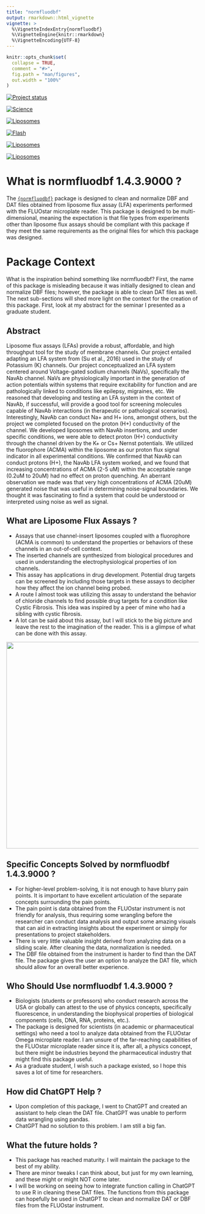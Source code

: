```yaml
---
title: "normfluodbf"
output: rmarkdown::html_vignette
vignette: >
  %\VignetteIndexEntry{normfluodbf}
  %\VignetteEngine{knitr::rmarkdown}
  %\VignetteEncoding{UTF-8}
---
```


```r
knitr::opts_chunk$set(
  collapse = TRUE,
  comment = "#>",
  fig.path = "man/figures",
  out.width = "100%"
)
```

[![Project status](https://www.repostatus.org/badges/latest/concept.svg)](https://github.com/AlphaPrime7/normfluodbf/commits)

[![Science](https://img.shields.io/badge/Experiment-Bioinformatics-green)](https://github.com/AlphaPrime7/normfluodbf/commits)

[![Liposomes](https://img.shields.io/badge/Liposome%20Flux%20Assays-8A2BE2)](https://github.com/AlphaPrime7/normfluodbf/commits)

[![Flash](https://img.shields.io/badge/Sodium%20Voltage%20Gated%20Channels-84E32B)](https://github.com/AlphaPrime7/normfluodbf/commits)

[![Liposomes](https://img.shields.io/badge/FLUOstar-DBFs%20and%20DATs-2E2BE3)](https://github.com/AlphaPrime7/normfluodbf/commits)

[![Liposomes](https://img.shields.io/badge/Pharma%20-E32BE0)](https://github.com/AlphaPrime7/normfluodbf/commits)

# What is normfluodbf 1.4.3.9000 ?

The [`{normfluodbf}`](https://github.com/AlphaPrime7/normfluodbf) package is designed to clean and normalize DBF and DAT files obtained from liposome flux assay (LFA) experiments performed with the FLUOstar microplate reader. This package is designed to be multi-dimensional, meaning the expectation is that file types from experiments other than liposome flux assays should be compliant with this package if they meet the same requirements as the original files for which this package was designed.

# Package Context

What is the inspiration behind something like normfluodbf? First, the name of this package is misleading because it was initially designed to clean and normalize DBF files; however, the package is able to clean DAT files as well. The next sub-sections will shed more light on the context for the creation of this package. First, look at my abstract for the seminar I presented as a graduate student.

## Abstract

Liposome flux assays (LFAs) provide a robust, affordable, and high throughput tool for the study of membrane channels. Our project entailed adapting an LFA system from (Su et al., 2016) used in the study of Potassium (K) channels. Our project conceptualized an LFA system centered around Voltage-gated sodium channels (NaVs), specifically the NavAb channel. NaVs are physiologically important in the generation of action potentials within systems that require excitability for function and are pathologically linked to conditions like epilepsy, migraines, etc. We reasoned that developing and testing an LFA system in the context of NavAb, if successful, will provide a good tool for screening molecules capable of NavAb interactions (in therapeutic or pathological scenarios). Interestingly, NavAb can conduct Na+ and H+ ions, amongst others, but the project we completed focused on the proton (H+) conductivity of the channel. We developed liposomes with NavAb insertions, and under specific conditions, we were able to detect proton (H+) conductivity through the channel driven by the K+ or Cs+ Nernst potentials. We utilized the fluorophore (ACMA) within the liposome as our proton flux signal indicator in all experimental conditions. We confirmed that NavAb can conduct protons (H+), the NavAb LFA system worked, and we found that increasing concentrations of ACMA (2-5 uM) within the acceptable range (0.2uM to 20uM) had no effect on proton quenching. An aberrant observation we made was that very high concentrations of ACMA (20uM) generated noise that was useful in determining noise-signal boundaries. We thought it was fascinating to find a system that could be understood or interpreted using noise as well as signal.

## What are Liposome Flux Assays ?

-   Assays that use channel-insert liposomes coupled with a fluorophore (ACMA is common) to understand the properties or behaviors of these channels in an out-of-cell context.
-   The inserted channels are synthesized from biological procedures and used in understanding the electrophysiological properties of ion channels.
-   This assay has applications in drug development. Potential drug targets can be screened by including those targets in these assays to decipher how they affect the ion channel being probed.
-   A route I almost took was utilizing this assay to understand the behavior of chloride channels to find possible drug targets for a condition like Cystic Fibrosis. This idea was inspired by a peer of mine who had a sibling with cystic fibrosis.
-   A lot can be said about this assay, but I will stick to the big picture and leave the rest to the imagination of the reader. This is a glimpse of what can be done with this assay.

<img src="man/figures/navab.png" align="center" width="540"/>

## Specific Concepts Solved by normfluodbf 1.4.3.9000 ?

-   For higher-level problem-solving, it is not enough to have blurry pain points. It is important to have excellent articulation of the separate concepts surrounding the pain points.
-   The pain point is data obtained from the FLUOstar instrument is not friendly for analysis, thus requiring some wrangling before the researcher can conduct data analysis and output some amazing visuals that can aid in extracting insights about the experiment or simply for presentations to project stakeholders.
-   There is very little valuable insight derived from analyzing data on a sliding scale. After cleaning the data, normalization is needed.
-   The DBF file obtained from the instrument is harder to find than the DAT file. The package gives the user an option to analyze the DAT file, which should allow for an overall better experience.

## Who Should Use normfluodbf 1.4.3.9000 ?

-   Biologists (students or professors) who conduct research across the USA or globally can attest to the use of physics concepts, specifically fluorescence, in understanding the biophysical properties of biological components (cells, DNA, RNA, proteins, etc.).
-   The package is designed for scientists (in academic or pharmaceutical settings) who need a tool to analyze data obtained from the FLUOstar Omega microplate reader. I am unsure of the far-reaching capabilities of the FLUOstar microplate reader since it is, after all, a physics concept, but there might be industries beyond the pharmaceutical industry that might find this package useful.
-   As a graduate student, I wish such a package existed, so I hope this saves a lot of time for researchers.

## How did ChatGPT Help ?

-   Upon completion of this package, I went to ChatGPT and created an assistant to help clean the DAT file. ChatGPT was unable to perform data wrangling using pandas.
-   ChatGPT had no solution to this problem. I am still a big fan.

## What the future holds ?

-   This package has reached maturity. I will maintain the package to the best of my ability.
-   There are minor tweaks I can think about, but just for my own learning, and these might or might NOT come later.
-   I will be working on seeing how to integrate function calling in ChatGPT to use R in cleaning these DAT files. The functions from this package can hopefully be used in ChatGPT to clean and normalize DAT or DBF files from the FLUOstar instrument.
